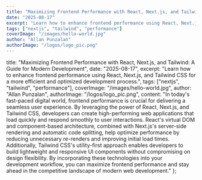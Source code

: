 ```yaml
---
title: "Maximizing Frontend Performance with React, Next.js, and Tailwind: A Guide for Modern Development"
date: "2025-08-17"
excerpt: "Learn how to enhance frontend performance using React, Next.js, and Tailwind CSS for a more efficient and optimized development process."
tags: ["nextjs", "tailwind", "performance"]
coverImage: "/images/hello-world.jpg"
author: "Allan Punzalan"
authorImage: "/logos/logo_pic.png"
---
```


title: "Maximizing Frontend Performance with React, Next.js, and Tailwind: A Guide for Modern Development",
date: "2025-08-17",
excerpt: "Learn how to enhance frontend performance using React, Next.js, and Tailwind CSS for a more efficient and optimized development process.",
tags: ["nextjs", "tailwind", "performance"],
coverImage: "/images/hello-world.jpg",
author: "Allan Punzalan",
authorImage: "/logos/logo_pic.png",
content: "In today's fast-paced digital world, frontend performance is crucial for delivering a seamless user experience. By leveraging the power of React, Next.js, and Tailwind CSS, developers can create high-performing web applications that load quickly and respond smoothly to user interactions. React's virtual DOM and component-based architecture, combined with Next.js's server-side rendering and automatic code splitting, help optimize performance by reducing unnecessary re-renders and improving initial load times. Additionally, Tailwind CSS's utility-first approach enables developers to build lightweight and responsive UI components without compromising on design flexibility. By incorporating these technologies into your development workflow, you can maximize frontend performance and stay ahead in the competitive landscape of modern web development."
};